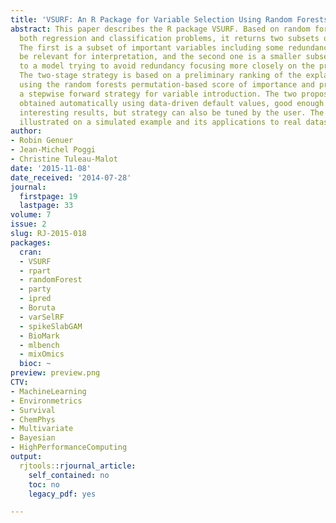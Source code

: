 ```yaml
---
title: 'VSURF: An R Package for Variable Selection Using Random Forests'
abstract: This paper describes the R package VSURF. Based on random forests, and for
  both regression and classification problems, it returns two subsets of variables.
  The first is a subset of important variables including some redundancy which can
  be relevant for interpretation, and the second one is a smaller subset corresponding
  to a model trying to avoid redundancy focusing more closely on the prediction objective.
  The two-stage strategy is based on a preliminary ranking of the explanatory variables
  using the random forests permutation-based score of importance and proceeds using
  a stepwise forward strategy for variable introduction. The two proposals can be
  obtained automatically using data-driven default values, good enough to provide
  interesting results, but strategy can also be tuned by the user. The algorithm is
  illustrated on a simulated example and its applications to real datasets are presented.
author:
- Robin Genuer
- Jean-Michel Poggi
- Christine Tuleau-Malot
date: '2015-11-08'
date_received: '2014-07-28'
journal:
  firstpage: 19
  lastpage: 33
volume: 7
issue: 2
slug: RJ-2015-018
packages:
  cran:
  - VSURF
  - rpart
  - randomForest
  - party
  - ipred
  - Boruta
  - varSelRF
  - spikeSlabGAM
  - BioMark
  - mlbench
  - mixOmics
  bioc: ~
preview: preview.png
CTV:
- MachineLearning
- Environmetrics
- Survival
- ChemPhys
- Multivariate
- Bayesian
- HighPerformanceComputing
output:
  rjtools::rjournal_article:
    self_contained: no
    toc: no
    legacy_pdf: yes

---
```

